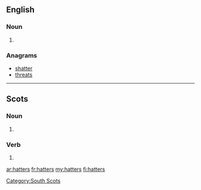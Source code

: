 ==English==

===Noun===
{{head|en|plural}}

# {{plural of|hatter|lang=en}}

===Anagrams===
* [[shatter#English|shatter]]
* [[threats#English|threats]]

----
==Scots==

===Noun===
{{head|sco|plural}}

# {{plural of|hatter|lang=sco}}

===Verb===
{{head|sco}}

# {{sco-third-person singular of|hatter}}

[[Category:South Scots]]

[[ar:hatters]]
[[fr:hatters]]
[[my:hatters]]
[[fi:hatters]]